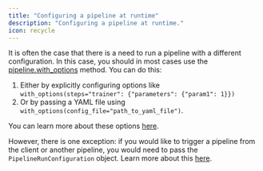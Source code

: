 ```yaml
---
title: "Configuring a pipeline at runtime"
description: "Configuring a pipeline at runtime."
icon: recycle
---
```


It is often the case that there is a need to run a pipeline with a different configuration. In this case, you should in most cases use the [pipeline.with\_options](latest/usage/project-setup/use-configuration-files) method. You can do this:

1. Either by explicitly configuring options like `with_options(steps="trainer": {"parameters": {"param1": 1}})`
2. Or by passing a YAML file using `with_options(config_file="path_to_yaml_file")`.

You can learn more about these options [here](latest/usage/project-setup/use-configuration-files).

However, there is one exception: if you would like to trigger a pipeline from the client or another pipeline, you would need to pass the `PipelineRunConfiguration` object. Learn more about this [here](latest/usage/pipelines/trigger-pipelines/trigger-a-pipeline-from-another).
<CardGroup cols={2}>
 <Card title="Using config files" icon="gear" href="latest/usage/project-setup/use-configuration-files" horizontal />
</CardGroup>

